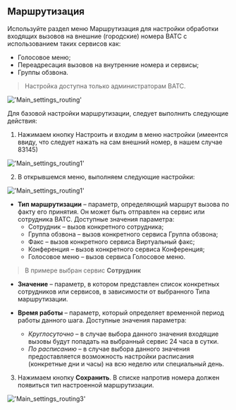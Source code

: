 ## Маршрутизация

Используйте раздел меню Маршрутизация для настройки обработки входящих вызовов на внешние (городские) номера ВАТС с использованием таких сервисов как:
- Голосовое меню;
- Переадресация вызовов на внутренние номера и сервисы;
- Группы обзвона.

 > Настройка доступна только администраторам ВАТС.

!['Main_settings_routing'](../img/Main_settings_routing.png)

Для базовой настройки маршрутизации, следует выполнить следующие действия:
1) Нажимаем кнопку Настроить и входим в меню настройки (имеентся ввиду, что следует нажать на сам внешний номер, в нашем случае 83145)

!['Main_settings_routing1'](../img/Main_settings_routing_1.png)

2) В открывшемся меню, выполняем следующие настройки:

!['Main_settings_routing1'](../img/Main_settings_routing_2.png)

- **Тип маршрутизации** – параметр, определяющий маршрут вызова по факту его принятия. Он может быть отправлен на сервис или сотрудника ВАТС. Доступные значения параметра:
    - Сотрудник – вызов конкретного сотрудника;
    - Группа обзвона – вызов конкретного сервиса Группа обзвона;
    - Факс – вызов конкретного сервиса Виртуальный факс;
    - Конференция – вызов конкретного сервиса Конференция;
    - Голосовое меню – вызов сервиса Голосовое меню.

> В примере выбран сервис **Сотрудник**

- **Значение** – параметр, в котором представлен список конкретных сотрудников или сервисов, в зависимости от выбранного Типа маршрутизации.

- **Время работы** – параметр, который определяет временной период работы данного шага. Доступные значения параметра:
    - *Круглосуточно* – в случае выбора данного значения входящие вызовы будут попадать на выбранный сервис 24 часа в сутки.
    - *По расписанию* – в случае выбора данного значения предоставляется возможность настройки расписания (конкретные дни и часы) на всю неделю или специальный день.

3) Нажимаем кнопку **Сохранить**. В списке напротив номера должен появиться тип настроенной маршрутизации.

!['Main_settings_routing3'](../img/Main_settings_routing_3.png)